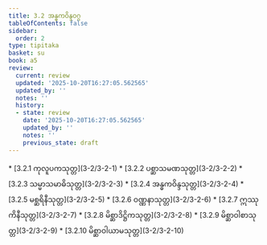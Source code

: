 ```yaml
---
title: 3.2 အန္ဓကဝိန္ဒဝဂ္ဂ
tableOfContents: false
sidebar:
  order: 2
type: tipitaka
basket: su
book: a5
review:
  current: review
  updated: '2025-10-20T16:27:05.562565'
  updated_by: ''
  notes: ''
  history:
  - state: review
    date: '2025-10-20T16:27:05.562565'
    updated_by: ''
    notes: ''
    previous_state: draft
---
```



<DynamicBreadcrumb />


<ReviewStatus review={frontmatter.review} showDetails={true} />

<HypothesisAnnotation frontmatter={frontmatter} />



<TableOfContents book="a5" section="3.2">
* [3.2.1 ကုလူပကသုတ္တ](3-2/3-2-1)
* [3.2.2 ပစ္ဆာသမဏသုတ္တ](3-2/3-2-2)
* [3.2.3 သမ္မာသမာဓိသုတ္တ](3-2/3-2-3)
* [3.2.4 အန္ဓကဝိန္ဒသုတ္တ](3-2/3-2-4)
* [3.2.5 မစ္ဆရိနီသုတ္တ](3-2/3-2-5)
* [3.2.6 ဝဏ္ဏနာသုတ္တ](3-2/3-2-6)
* [3.2.7 ဣဿုကိနီသုတ္တ](3-2/3-2-7)
* [3.2.8 မိစ္ဆာဒိဋ္ဌိကသုတ္တ](3-2/3-2-8)
* [3.2.9 မိစ္ဆာဝါစာသုတ္တ](3-2/3-2-9)
* [3.2.10 မိစ္ဆာဝါယာမသုတ္တ](3-2/3-2-10)
</TableOfContents>